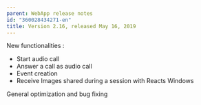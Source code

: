 ```yaml
---
parent: WebApp release notes
id: "360028434271-en"
title: Version 2.16, released May 16, 2019
---
```

New functionalities :

*   Start audio call
*   Answer a call as audio call
*   Event creation
*   Receive Images shared during a session with Reacts Windows

General optimization and bug fixing


